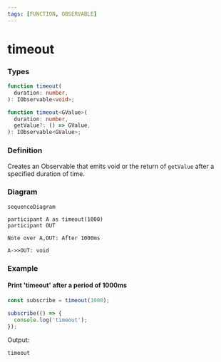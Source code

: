 ```yaml
---
tags: [FUNCTION, OBSERVABLE]
---
```


# timeout

### Types

```ts
function timeout(
  duration: number,
): IObservable<void>;

function timeout<GValue>(
  duration: number,
  getValue?: () => GValue,
): IObservable<GValue>;
```

### Definition

Creates an Observable that emits void or the return of `getValue` after a specified duration of time.

### Diagram

```mermaid
sequenceDiagram

participant A as timeout(1000)
participant OUT

Note over A,OUT: After 1000ms

A->>OUT: void
```

### Example

#### Print 'timeout' after a period of 1000ms

```ts
const subscribe = timeout(1000);

subscribe(() => {
  console.log('timeout');
});
```

Output:

```text
timeout
```

